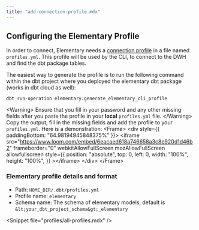```yaml
---
title: "add-connection-profile.mdx"
---
```


## Configuring the Elementary Profile

In order to connect, Elementary needs a [connection profile](https://docs.getdbt.com/dbt-cli/configure-your-profile) in a file named `profiles.yml`.
This profile will be used by the CLI, to connect to the DWH and find the dbt package tables.

The easiest way to generate the profile is to run the following command within the dbt project where you deployed the elementary dbt package (works in dbt cloud as well):

```shell
dbt run-operation elementary.generate_elementary_cli_profile
```

&lt;Warning&gt;
  Ensure that you fill in your password and any other missing fields after you
  paste the profile in your **local** `profiles.yml` file.
&lt;/Warning&gt;
Copy the output, fill in the missing fields and add the profile to your `profiles.yml`.
Here is a demonstration:
&lt;Frame&gt;
  &lt;div style={{ paddingBottom: "64.98194945848375%" }}&gt;
    &lt;iframe
      src="https://www.loom.com/embed/6eacaed618a746658a3c8e920d1d46b2"
      frameborder="0"
      webkitAllowFullScreen
      mozAllowFullScreen
      allowfullscreen
      style={{
        position: "absolute",
        top: 0,
        left: 0,
        width: "100%",
        height: "100%",
      }}
    &gt;&lt;/iframe&gt;
  &lt;/div&gt;
&lt;/Frame&gt;

### Elementary profile details and format

- Path: `HOME_DIR/.dbt/profiles.yml`
- Profile name: `elementary`
- Schema name: The schema of elementary models, default is `&lt;your_dbt_project_schema&gt;_elementary`

&lt;Snippet file="profiles/all-profiles.mdx" /&gt;
